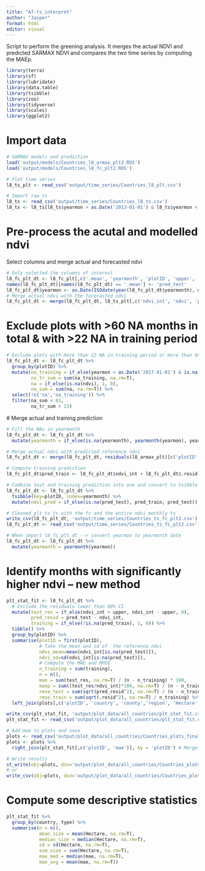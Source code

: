 ```yaml
---
title: "A7-ts_interpret"
author: "Jasper"
format: html
editor: visual
---
```


Script to perform the greening analysis. It merges the actual NDVI and predicted SARMAX NDVI and compares the two time series by computing the MAEp.

```r
library(terra)
library(sf)
library(lubridate)
library(data.table)
library(tsibble)
library(zoo)
library(tidyverse)
library(scales)
library(ggplot2)
```

# Import data

```r
# SARMAX models and prediction
load('output/models/Countries_l8_armax_plt2.RDS')
load('output/models/Countries_l8_fc_plt2.RDS')

# Plot time series
l8_ts_plt <- read_csv('output/time_series/Countries_l8_plt.csv')

# Import raw ts
l8_ts <- read_csv('output/time_series/Countries_l8_ts.csv')
l8_ts <- l8_ts[l8_ts$yearmon > as.Date('2013-01-01') & l8_ts$yearmon < as.Date('2022-11-01'),] # start L8
```


# Pre-process the acutal and modelled ndvi
Select columns and merge actual and forecasted ndvi

```r
# Only selected the columns of interest
l8_fc_plt_dt <- l8_fc_plt[,c('.mean', 'yearmonth', 'plotID', 'upper', 'lower')]
names(l8_fc_plt_dt)[names(l8_fc_plt_dt) == '.mean'] <- 'pred_test'
l8_fc_plt_dt$yearmon <- as.Date(ISOdate(year(l8_fc_plt_dt$yearmonth), month(l8_fc_plt_dt$yearmonth), 15))
# Merge actual ndvi with the forecasted ndvi
l8_fc_plt_dt <- merge(l8_fc_plt_dt, l8_ts_plt[,c('ndvi_int', 'ndvi', 'prcp', 'plotID', 'yearmon', 'country', 'county')], by=c('yearmon', 'plotID'), all.y=T)
```

# Exclude plots with >60 NA months in total & with >22 NA in training period
```r
# Exclude plots with more than 22 NA in training period or more than 60 NAs in total
l8_fc_plt_dt <- l8_fc_plt_dt %>% 
  group_by(plotID) %>% 
  mutate(na_training = if_else(yearmon < as.Date('2017-01-01') & is.na(ndvi), 1, 0),
         na_tr_sum = sum(na_training, na.rm=T),
         na = if_else(is.na(ndvi), 1, 0),
         na_sum = sum(na, na.rm=T)) %>% 
  select(!c('na','na_training')) %>% 
  filter(na_sum < 61,
         na_tr_sum < 23)
```

# Merge actual and training prediction
```r
# Fill the NAs in yearmonth
l8_fc_plt_dt <- l8_fc_plt_dt %>% 
  mutate(yearmonth = if_else(is.na(yearmonth), yearmonth(yearmon), yearmonth))

# Merge actual ndvi with predicted reference ndvi
l8_fc_plt_dt <- merge(l8_fc_plt_dt, residuals(l8_armax_plt)[c('plotID', 'yearmonth', '.resid')], by=c('yearmonth', 'plotID'), all.x=T)

# Compute training prediction
l8_fc_plt_dt$pred_train <- l8_fc_plt_dt$ndvi_int + l8_fc_plt_dt$.resid

# Combine test and training prediction into one and convert to tsibble
l8_fc_plt_dt <- l8_fc_plt_dt %>% 
  tsibble(key=plotID, index=yearmonth) %>% 
  mutate(ndvi_pred = if_else(is.na(pred_test), pred_train, pred_test))

# Cleaned plt ts ts with the fc and the entire ndvi monthly ts
write_csv(l8_fc_plt_dt, 'output/time_series/Countries_ts_fc_plt2.csv')
l8_fc_plt_dt <- read_csv('output/time_series/Countries_ts_fc_plt2.csv')

# When import l8_fc_plt_dt --> convert yearmon to yearmonth date
l8_fc_plt_dt <- l8_fc_plt_dt %>% 
  mutate(yearmonth = yearmonth(yearmon))
```


# Identify months with significantly higher ndvi -- new method
```r
plt_stat_fit <- l8_fc_plt_dt %>% 
  # Exclude the residuals lower than 80% CI
  mutate(test_res = if_else(ndvi_int > upper, ndvi_int - upper, 0),
         pred_resid = pred_test - ndvi_int,
         training = if_else(!is.na(pred_train), 1, 0)) %>% 
  tibble() %>% 
  group_by(plotID) %>% 
  summarise(plotID = first(plotID),
            # Take the mean and sd of  the reference ndvi
            ndvi_mean=mean(ndvi_int[is.na(pred_test)]),
            ndvi_sd=sd(ndvi_int[is.na(pred_test)]),
            # Compute the MAE and RMSE
            n_training = sum(training),
            n = n(),
            mae = sum(test_res, na.rm=T) / (n - n_training) * 100,
            maep = sum((test_res/ndvi_int)*100, na.rm=T) / (n - n_training),
            rmse_test = sum(sqrt(pred_resid^2), na.rm=T) / (n - n_training),
            rmse_train = sum(sqrt(.resid^2), na.rm=T) / n_training) %>% 
  left_join(plots[,c('plotID', 'country', 'county','region', 'Hectare', 'type')], by='plotID')

write_csv(plt_stat_fit, 'output/plot_data/all_countries/plt_stat_fit.csv')
plt_stat_fit <- read_csv('output/plot_data/all_countries/plt_stat_fit.csv')

# Add mae to plots and save
plots <- read_csv('output/plot_data/all_countries/Countries_plots_final.csv')
plots <- plots %>% 
  right_join(plt_stat_fit[,c('plotID', 'mae')], by = 'plotID') # Merge

# Write results
st_write(obj=plots, dsn='output/plot_data/all_countries/Countries_plots_green2.GeoJSON', driver='GeoJSON')
# or
write_csv(obj=plots, dsn='output/plot_data/all_countries/Countries_plots_green2.csv')
```


# Compute some descriptive statistics
```r
plt_stat_fit %>% 
  group_by(country, type) %>% 
  summarise(n = n(),
            mean_size = mean(Hectare, na.rm=T),
            median_size = median(Hectare, na.rm=T),
            sd = sd(Hectare, na.rm=T),
            sum_size = sum(Hectare, na.rm=T),
            mae_med = median(mae, na.rm=T),
            mae_avg = mean(mae, na.rm=T))
```
